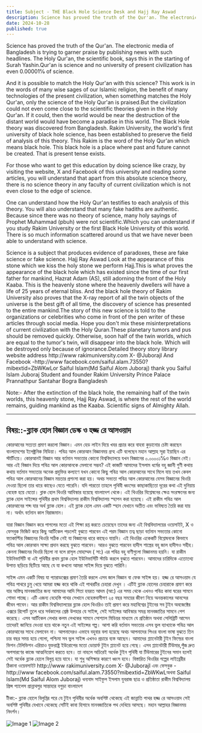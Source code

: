 ```yaml
---
title: Subject - THE Black Hole Science Desk and Hajj Ray Aswad
description: Science has proved the truth of the Qur'an. The electronic media of Bangladesh is trying to garner praise by publishing news with such headlines. The Holy Qur'an, the scientific book, says this in the starting of Surah Yashin.Qur'an is science and no university of present civilization has even 0.00001℅ of science.
date: 2024-10-28
published: true
---
```


Science has proved the truth of the Qur'an. The electronic media of Bangladesh is trying to garner praise by publishing news with such headlines. The Holy Qur'an, the scientific book, says this in the starting of Surah Yashin.Qur'an is science and no university of present civilization has even 0.00001℅ of science.

And it is possible to match the Holy Qur'an with this science? This work is in the words of many wise sages of our Islamic religion, the benefit of many technologies of the present civilization, when something matches the Holy Qur'an, only the science of the Holy Qur'an is praised.But the civilization could not even come close to the scientific theories given in the Holy Qur'an. If it could, then the world would be near the destruction of the distant world would have become a paradise in this world. The Black Hole theory was discovered from Bangladesh.
Rakim University, the world's first university of black hole science, has been established to preserve the field of analysis of this theory. This Rakim is the word of the Holy Qur'an which means black hole. This black hole is a place where past and future cannot be created. That is present tense exists.

For those who want to get this education by doing science like crazy, by visiting the website, X and Facebook of this university and reading some articles, you will understand that apart from this absolute science theory, there is no science theory in any faculty of current civilization which is not even close to the edge of science.

One can understand how the Holy Qur'an testifies to each analysis of this theory. You will also understand that many fake hadiths are authentic. Because since there was no theory of science, many holy sayings of Prophet Muhammad (pbuh) were not scientific.Which you can understand if you study Rakim University or the first Black Hole University of this world. There is so much information scattered around us that we have never been able to understand with science.

Science is a subject that produces evidence of paradoxes, these are fake science or fake science. Hajj Ray Aswad Look at the appearance of this stone which we kiss the holy stone we perform Hajj.This is what proves the appearance of the black hole which has existed since the time of our first father for mankind, Hazrat Adam (AS), still adorning the front of the Holy Kaaba. This is the heavenly stone where the heavenly dwellers will have a life of 25 years of eternal bliss.
And the black hole theory of Rakim University also proves that the X-ray report of all the twin objects of the universe is the best gift of all time, the discovery of science has presented to the entire mankind.The story of this new science is told to the organizations or celebrities who come in front of the pen writer of these articles through social media. Hope you don't mix these misinterpretations of current civilization with the Holy Quran.These planetary tumors and pus should be removed quickly. Otherwise, soon half of the twin worlds, which are equal to the tumor's twin, will disappear into the black hole. Which will be destroyed only because of ignorance.Detailed theory story library website address http://www rakimuniversity.com
X- @JuborajI
And Facebook -http://www facebook.com/saiful.alam.73550?mibextid=ZbWKwLor Saiful Islam(Md Saiful Alom Juboraj)
thank you
Saiful Islam Juboraj
Student and founder
Rakim University
Prince Palace
Prannathpur
Santahar
Bogra
Bangladesh

Note:-
After the extinction of the black hole, the remaining half of the twin worlds, this heavenly stone, Hajj Ray Aswad, is where the rest of the world remains, guiding mankind as the Kaaba. Scientific signs of Almighty Allah.

---

## বিষয়::-ব্ল‍্যাক হোল বিজ্ঞান ডেস্ক ও হজ্জ রে আসওয়াদ

 কোরআনের সত‍্যতা প্রমাণ করলো বিজ্ঞান। এমন হেড লাইন দিয়ে খবর প্রচার করে বাহবা কুড়ানোর চেষ্টা করছেন বাংলাদেশের ইলেক্ট্রনিক মিডিয়া। পবিত্র আল কোরআন বিজ্ঞানময় গ্রন্হ এটি বলেছেন মহান আল্লাহ সূরা ইয়াছিন এর স্টার্টিংয়ে। কোরআনই বিজ্ঞান আর বর্তমান সভ‍্যতার কোনো বিশ্ববিদ্যালয়ে যখন বিজ্ঞানের ০.০০০০১℅ও বিজ্ঞান নেই। আর এই বিজ্ঞান দিয়ে পবিত্র আল কোরআনকে মেলানো সম্ভব? এই কাজটি আমাদের ইসলাম ধর্মের বহু জ্ঞানী গুণী কথায় কথায় ‍বর্তমান সভ‍্যতার অনেক প্রযুক্তির কল‍্যাণে যখন কোনো কিছু পবিত্র আল কোরআনের সাথে মিলে যায় তখন কেবল পবিত্র আল কোরআনের বিজ্ঞান ময়তার প্রশংসা করা হয়। অথচ সভ‍্যতা পবিত্র আল কোরআনের যেসব  বিজ্ঞানের থিওরি দেওয়া ছিলো তার ধারে কাছেও যেতে পারেনি। যদি পারতো তাহলে পৃথিবী ধ্বংসের কাছাকাছিতো দূরের কথা এই দুনিয়ায় বেহেস্ত হয়ে যেতো। ব্লাক হোল থিওরি আবিস্কার হয়েছে বাংলাদেশ থেকে। এই থিওরির বিশ্লেষনের ক্ষেত্র সংরক্ষনের জন‍্য ব্ল‍্যাক হোল সাইন্সের পৃথিবীর প্রথম বিশ্ববিদ্যালয় রাকীম বিশ্ববিদ্যালয় স্হাপন করা হয়েছে। এই রাকীম পবিত্র আল কোরআনের শব্দ যার  অর্থ ব্ল‍্যাক হোল। এই ব্ল‍্যাক হোল এমন একটি স্হান যেখানে অতীত এবং ভবিষ‍্যত তৈরি করা যায় না। অর্থাৎ বর্তমান কাল বিরাজমান।

যারা বিজ্ঞান বিজ্ঞান করে পাগলের মতো এই শিক্ষা রপ্ত করতে চেয়েছেন তাদের জন‍্য এই বিশ্ববিদ্যালয়ের ওয়েসাইট, X ও ফেসবুক  ভিজিট করে কিছু আর্টিকেল পড়লেই বুঝতে পারবেন এই পরম বিজ্ঞান তত্ব ছাড়া বর্তমান সভ‍্যতার কোনো ফ‍্যাকাল্টির বিজ্ঞানের থিওরি সঠিক নেই যা বিজ্ঞানের ধারে কাছেও যায়নি।
এই থিওরির একেকটি বিশ্লেষনকে কিভাবে পবিত্র আল কোরআন সাক্ষ‍্য প্রদান করছে বুঝতে পারবেন। আরও বুঝতে পারবেন হাদীস শাস্ত্রের বহু জাল হাদীসও সহীহ। কেননা বিজ্ঞানের থিওরি  ছিলো না বলে রাসৃল মোহাম্মদ ( সা:) এর পবিত্র বহু বাণীগুলো বিজ্ঞানময় হয়নি। যা রাকীম ইউনিভার্সিটি বা এই পৃথিবীর প্রথম ব্ল‍্যাক হোল ইউনিভার্সিটি স্টাডি করলে বুঝতে পারবেন। আমাদের  চারিদিকে এতোতথ‍্য উপাত্ত ছড়িয়ে ছিটিয়ে আছে যে যা কখনো আমরা সাইন্স দিয়ে বুঝতে পারিনি।

সাইন্স এমন একটি বিষয় যা প‍্যারাডক্সের প্রমাণ তৈরি করলে এসব জাল বিজ্ঞান বা ফেক সাইন্স হয়। হজ্জ রে আসওয়াদ যে পবিত্র পাথরে চুমু খেয়ে আমরা হজ্জ করে থাকি এই পাথরটির চেহারা দেখুন । এটিই ব্ল‍্যাক হোলের চেহারাকে প্রমাণ করে যার অস্তিত্ব মানবজাতির জন‍্য আমাদের আদি পিতা হযরত আদম (আ:) এর সময় থেকে এখনও পবিত্র কাবা ঘরের সামনে শোভা পাচ্ছে। এটি এজন‍্য বেহেস্তি পাথর সেখানে বেহেস্তবাসীগণ ২৫ বছর সময়ের জীবণ নিয়ে অনন্তকালের আনন্দের জীবন পাবেন। আর রাকীম বিশ্ববিদ্যালয়ের ব্ল‍্যাক হোল থিওরিও তাই প্রমাণ করে মহাবিশ্বের টুইনের সব টুইন অবজেক্টের এক্সরে রিপোর্ট তুলে ধরে সর্বকালের শ্রেষ্ঠ উপহার যে সাইন্স, সেই সাইন্সের আবিস্কার সমগ্র মানবজাতির সামনে পেশ করেছে।
এসব আর্টিকেল লেখার কলম লেখকের সামনে সোশ‍্যাল মিডিয়র মাধ‍্যমে যে প্রতিষ্ঠান অথবা সেলিব্রিটি আসেন তাদেরই জানিয়ে দেওয়া হয়ে থাকে নতুন এই সাইন্সের গল্প। আশা করি বর্তমান সভ‍্যতার এসব ভুল ব‍্যাখ‍্যাকে পবিত্র আল কোরআনের সাথে মেলাবেন না। আপনাদেরও এভাবে বহুবার বলা হয়েছে অথচ আপনাদের পিওর বাংলা ভাষা বুঝতে তিন চার বছর সময় হয়ে গেলো, পশ্চিমা সব ভুল সাইন্স এখনও প্রচারে ব‍্যস্ত আছেন। আমাদের প্ল‍্যানেটারী টুইন ফিল্ডের বাংলা ভিশন টেলিভিশন এরিয়াও যুক্তরাষ্ট্র ইউরোপের মতো ডোয়ার্ফ টুইন প্ল‍্যানেট হয়ে গেছে। এসব প্ল‍্যানেটারী টিউমার,পুঁজ দ্রুত অপসারণের কাজে আত্মনিয়োগ করতে হবে। তা নাহলে অচিরেই অর্ধেক টুইন পৃথিবী যা টিউমারের টুইনের সমান হলেই সেই অর্ধেক ব্ল‍্যাক হোলে বিলুপ্ত হয়ে যাবে। যা শুধু অশিক্ষার কারণে ধ্বংস হবে। বিস্তারিত থিওরির গল্পের লাইব্রেরীর ঠিকানা ওয়েবসাইট http://www rakimuniversity.com
X- @JuborajI
এবং ফেসবুক -http://www facebook.com/saiful.alam.73550?mibextid=ZbWKwLঅথবা Saiful Islam(Md Saiful Alom Juboraj)
ধন‍্যবাদ
সাইফুল ইসলাম যুবরাজ
ছাত্র ও প্রতিষ্ঠাতা
রাকীম বিশ্ববিদ্যালয়
প্রিন্স প‍্যালেস
প্রান্নাথপুর
সান্তাহার
বগুড়া
বাংলাদেশ

টীকা:-
ব্ল‍্যাক হোলে বিলুপ্তির পরে যে টুইন পৃথিবীর অর্ধেক অবশিষ্ট থেকেছে এই জান্নাতি পাথর হজ্জ রে আসওয়াদ সেই অবশিষ্ট পৃথিবীর যেখানে থেকেছে সেটিই কাবা হিসাবে মানবজাতিকে পথ দেখিয়ে আসছে। মহান আল্লাহর বিজ্ঞানময় নিদর্শন।

![Image 1]( https://github.com/arifalmas/Rakim-University/blob/main/public/2024-10-28.jpg?raw=true  )
![Image 2]( https://github.com/arifalmas/Rakim-University/blob/main/public/2024-10-28(2).jpg?raw=true )
